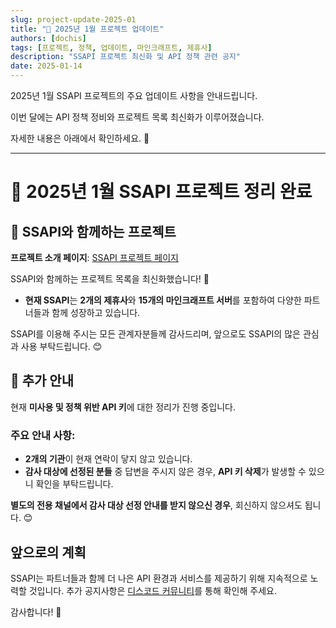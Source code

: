 ```yaml
---
slug: project-update-2025-01
title: "🚀 2025년 1월 프로젝트 업데이트"
authors: [dochis]
tags: [프로젝트, 정책, 업데이트, 마인크래프트, 제휴사]
description: "SSAPI 프로젝트 최신화 및 API 정책 관련 공지"
date: 2025-01-14
---
```


2025년 1월 SSAPI 프로젝트의 주요 업데이트 사항을 안내드립니다.

이번 달에는 API 정책 정비와 프로젝트 목록 최신화가 이루어졌습니다.

자세한 내용은 아래에서 확인하세요. 🎉

---

## <!--truncate-->

# :loudspeaker: 2025년 1월 SSAPI 프로젝트 정리 완료

## :link: SSAPI와 함께하는 프로젝트

**프로젝트 소개 페이지**: [SSAPI 프로젝트 페이지](https://doc.ssapi.kr/intro/projects)

SSAPI와 함께하는 프로젝트 목록을 최신화했습니다! 🎉

- **현재 SSAPI**는 **2개의 제휴사**와 **15개의 마인크래프트 서버**를 포함하여
  다양한 파트너들과 함께 성장하고 있습니다.

SSAPI를 이용해 주시는 모든 관계자분들께 감사드리며,
앞으로도 SSAPI의 많은 관심과 사용 부탁드립니다. 😊

## :rotating_light: 추가 안내

현재 **미사용 및 정책 위반 API 키**에 대한 정리가 진행 중입니다.

### 주요 안내 사항:

- **2개의 기관**이 현재 연락이 닿지 않고 있습니다.
- **감사 대상에 선정된 분들** 중 답변을 주시지 않은 경우,
  **API 키 삭제**가 발생할 수 있으니 확인을 부탁드립니다.

**별도의 전용 채널에서 감사 대상 선정 안내를 받지 않으신 경우**,
회신하지 않으셔도 됩니다. 😊

## 앞으로의 계획

SSAPI는 파트너들과 함께 더 나은 API 환경과 서비스를 제공하기 위해
지속적으로 노력할 것입니다. 추가 공지사항은 [디스코드 커뮤니티](https://discord.gg/cNVpzCkEvM)를 통해 확인해 주세요.

감사합니다! 🙏
